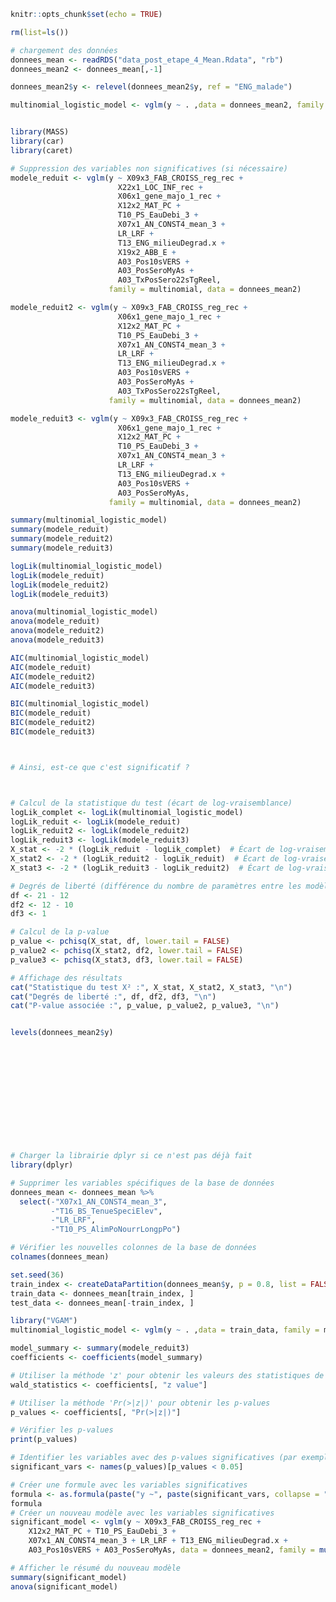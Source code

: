 
```r
knitr::opts_chunk$set(echo = TRUE)
```

```r
rm(list=ls())

# chargement des données 
donnees_mean <- readRDS("data_post_etape_4_Mean.Rdata", "rb")
donnees_mean2 <- donnees_mean[,-1]

```

```r
donnees_mean2$y <- relevel(donnees_mean2$y, ref = "ENG_malade")

multinomial_logistic_model <- vglm(y ~ . ,data = donnees_mean2, family = multinomial)


library(MASS)
library(car)
library(caret)

# Suppression des variables non significatives (si nécessaire)
modele_reduit <- vglm(y ~ X09x3_FAB_CROISS_reg_rec +
                        X22x1_LOC_INF_rec +
                        X06x1_gene_majo_1_rec +
                        X12x2_MAT_PC +
                        T10_PS_EauDebi_3 +
                        X07x1_AN_CONST4_mean_3 +
                        LR_LRF +
                        T13_ENG_milieuDegrad.x +
                        X19x2_ABB_E +
                        A03_Pos10sVERS +
                        A03_PosSeroMyAs +
                        A03_TxPosSero22sTgReel, 
                      family = multinomial, data = donnees_mean2)

modele_reduit2 <- vglm(y ~ X09x3_FAB_CROISS_reg_rec +
                        X06x1_gene_majo_1_rec +
                        X12x2_MAT_PC +
                        T10_PS_EauDebi_3 +
                        X07x1_AN_CONST4_mean_3 +
                        LR_LRF +
                        T13_ENG_milieuDegrad.x +
                        A03_Pos10sVERS +
                        A03_PosSeroMyAs +
                        A03_TxPosSero22sTgReel, 
                      family = multinomial, data = donnees_mean2)

modele_reduit3 <- vglm(y ~ X09x3_FAB_CROISS_reg_rec +
                        X06x1_gene_majo_1_rec +
                        X12x2_MAT_PC +
                        T10_PS_EauDebi_3 +
                        X07x1_AN_CONST4_mean_3 +
                        LR_LRF +
                        T13_ENG_milieuDegrad.x +
                        A03_Pos10sVERS +
                        A03_PosSeroMyAs, 
                      family = multinomial, data = donnees_mean2)

summary(multinomial_logistic_model)
summary(modele_reduit)
summary(modele_reduit2)
summary(modele_reduit3)

logLik(multinomial_logistic_model)
logLik(modele_reduit)
logLik(modele_reduit2)
logLik(modele_reduit3)

anova(multinomial_logistic_model)
anova(modele_reduit)
anova(modele_reduit2)
anova(modele_reduit3)

AIC(multinomial_logistic_model)
AIC(modele_reduit)
AIC(modele_reduit2)
AIC(modele_reduit3)

BIC(multinomial_logistic_model)
BIC(modele_reduit)
BIC(modele_reduit2)
BIC(modele_reduit3)



# Ainsi, est-ce que c'est significatif ?



# Calcul de la statistique du test (écart de log-vraisemblance)
logLik_complet <- logLik(multinomial_logistic_model)
logLik_reduit <- logLik(modele_reduit)
logLik_reduit2 <- logLik(modele_reduit2)
logLik_reduit3 <- logLik(modele_reduit3)
X_stat <- -2 * (logLik_reduit - logLik_complet)  # Écart de log-vraisemblance
X_stat2 <- -2 * (logLik_reduit2 - logLik_reduit)  # Écart de log-vraisemblance
X_stat3 <- -2 * (logLik_reduit3 - logLik_reduit2)  # Écart de log-vraisemblance

# Degrés de liberté (différence du nombre de paramètres entre les modèles)
df <- 21 - 12
df2 <- 12 - 10
df3 <- 1

# Calcul de la p-value
p_value <- pchisq(X_stat, df, lower.tail = FALSE)
p_value2 <- pchisq(X_stat2, df2, lower.tail = FALSE)
p_value3 <- pchisq(X_stat3, df3, lower.tail = FALSE)

# Affichage des résultats
cat("Statistique du test X² :", X_stat, X_stat2, X_stat3, "\n")
cat("Degrés de liberté :", df, df2, df3, "\n")
cat("P-value associée :", p_value, p_value2, p_value3, "\n")


levels(donnees_mean2$y)














```




```r
# Charger la librairie dplyr si ce n'est pas déjà fait
library(dplyr)

# Supprimer les variables spécifiques de la base de données
donnees_mean <- donnees_mean %>%
  select(-"X07x1_AN_CONST4_mean_3", 
         -"T16_BS_TenueSpeciElev", 
         -"LR_LRF", 
         -"T10_PS_AlimPoNourrLongpPo")

# Vérifier les nouvelles colonnes de la base de données
colnames(donnees_mean)

set.seed(36)
train_index <- createDataPartition(donnees_mean$y, p = 0.8, list = FALSE)
train_data <- donnees_mean[train_index, ]
test_data <- donnees_mean[-train_index, ]

library("VGAM")
multinomial_logistic_model <- vglm(y ~ . ,data = train_data, family = multinomial)
```

```r
model_summary <- summary(modele_reduit3)
coefficients <- coefficients(model_summary)

# Utiliser la méthode 'z' pour obtenir les valeurs des statistiques de Wald
wald_statistics <- coefficients[, "z value"]

# Utiliser la méthode 'Pr(>|z|)' pour obtenir les p-values
p_values <- coefficients[, "Pr(>|z|)"]

# Vérifier les p-values
print(p_values)

# Identifier les variables avec des p-values significatives (par exemple p < 0.05)
significant_vars <- names(p_values)[p_values < 0.05]

# Créer une formule avec les variables significatives
formula <- as.formula(paste("y ~", paste(significant_vars, collapse = " + ")))
formula
# Créer un nouveau modèle avec les variables significatives
significant_model <- vglm(y ~ X09x3_FAB_CROISS_reg_rec + 
    X12x2_MAT_PC + T10_PS_EauDebi_3 + 
    X07x1_AN_CONST4_mean_3 + LR_LRF + T13_ENG_milieuDegrad.x + 
    A03_Pos10sVERS + A03_PosSeroMyAs, data = donnees_mean2, family = multinomial())

# Afficher le résumé du nouveau modèle
summary(significant_model)
anova(significant_model)
```


